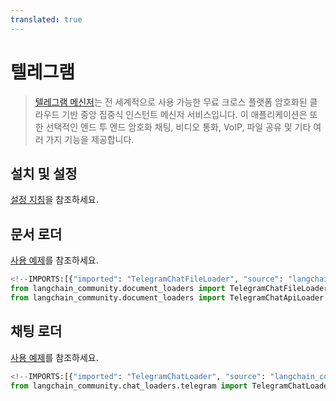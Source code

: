 ```yaml
---
translated: true
---
```


# 텔레그램

>[텔레그램 메신저](https://web.telegram.org/a/)는 전 세계적으로 사용 가능한 무료 크로스 플랫폼 암호화된 클라우드 기반 중앙 집중식 인스턴트 메신저 서비스입니다. 이 애플리케이션은 또한 선택적인 엔드 투 엔드 암호화 채팅, 비디오 통화, VoIP, 파일 공유 및 기타 여러 가지 기능을 제공합니다.

## 설치 및 설정

[설정 지침](/docs/integrations/document_loaders/telegram)을 참조하세요.

## 문서 로더

[사용 예제](/docs/integrations/document_loaders/telegram)를 참조하세요.

```python
<!--IMPORTS:[{"imported": "TelegramChatFileLoader", "source": "langchain_community.document_loaders", "docs": "https://api.python.langchain.com/en/latest/document_loaders/langchain_community.document_loaders.telegram.TelegramChatFileLoader.html", "title": "Telegram"}, {"imported": "TelegramChatApiLoader", "source": "langchain_community.document_loaders", "docs": "https://api.python.langchain.com/en/latest/document_loaders/langchain_community.document_loaders.telegram.TelegramChatApiLoader.html", "title": "Telegram"}]-->
from langchain_community.document_loaders import TelegramChatFileLoader
from langchain_community.document_loaders import TelegramChatApiLoader
```

## 채팅 로더

[사용 예제](/docs/integrations/chat_loaders/telegram)를 참조하세요.

```python
<!--IMPORTS:[{"imported": "TelegramChatLoader", "source": "langchain_community.chat_loaders.telegram", "docs": "https://api.python.langchain.com/en/latest/chat_loaders/langchain_community.chat_loaders.telegram.TelegramChatLoader.html", "title": "Telegram"}]-->
from langchain_community.chat_loaders.telegram import TelegramChatLoader
```
